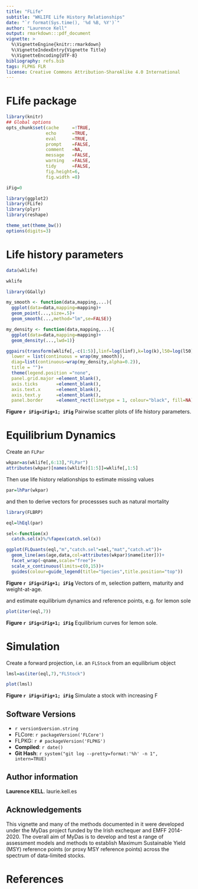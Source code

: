 ```yaml
---
title: "FLife"
subtitle: "WKLIFE Life History Relationships"
date: "`r format(Sys.time(), '%d %B, %Y')`"
author: "Laurence Kell"
output: rmarkdown:::pdf_document
vignette: >
  %\VignetteEngine{knitr::rmarkdown}
  %\VignetteIndexEntry{Vignette Title}
  %\VignetteEncoding{UTF-8}
bibliography: refs.bib
tags: FLPKG FLR
license: Creative Commons Attribution-ShareAlike 4.0 International
---
```


# FLife package

```r
library(knitr)
## Global options
opts_chunk$set(cache     =!TRUE,
               echo      =TRUE,
               eval      =TRUE,
               prompt    =FALSE,
               comment   =NA,
               message   =FALSE,
               warning   =FALSE,
               tidy      =FALSE,
               fig.height=6,
               fig.width =8)

iFig=0
```


```r
library(ggplot2)
library(FLife)
library(plyr)
library(reshape)
```

```r
theme_set(theme_bw())
options(digits=3)
```

# Life history parameters
```r
data(wklife)

wklife
```


```r
library(GGally)

my_smooth <- function(data,mapping,...){
  ggplot(data=data,mapping=mapping)+
  geom_point(...,size=.5)+
  geom_smooth(...,method="lm",se=FALSE)}

my_density <- function(data,mapping,...){
  ggplot(data=data,mapping=mapping)+
  geom_density(...,lwd=1)}

ggpairs(transform(wklife[,-c(1:5)],linf=log(linf),k=log(k),l50=log(l50)),
  lower = list(continuous = wrap(my_smooth)),
  diag=list(continuous=wrap(my_density,alpha=0.2)),
  title = "")+
  theme(legend.position ="none",
  panel.grid.major =element_blank(),
  axis.ticks       =element_blank(),
  axis.text.x      =element_blank(),
  axis.text.y      =element_blank(),
  panel.border     =element_rect(linetype = 1, colour="black", fill=NA))
```

**Figure `r iFig=iFig+1; iFig`** Pairwise scatter plots of life history parameters.


# Equilibrium Dynamics

Create an `FLPar`
```r
wkpar=as(wklife[,6:13],"FLPar")
attributes(wkpar)[names(wklife)[1:5]]=wklife[,1:5]
```

Then use life history relationships to estimate missing values  
```r
par=lhPar(wkpar)
```

and then to derive vectors for processses such as natural mortality 
 
```r
library(FLBRP)

eql=lhEql(par)
```

```r
sel<-function(x) 
  catch.sel(x)%/%fapex(catch.sel(x))

ggplot(FLQuants(eql,"m","catch.sel"=sel,"mat","catch.wt"))+
  geom_line(aes(age,data,col=attributes(wkpar)$name[iter]))+
  facet_wrap(~qname,scale="free")+
  scale_x_continuous(limits=c(0,15))+ 
  guides(colour=guide_legend(title="Species",title.position="top"))
```

**Figure `r iFig=iFig+1; iFig`** Vectors of m, selection pattern, maturity and weight-at-age.

and estimate equilibrium dynamics and reference points, e.g. for lemon sole

```r
plot(iter(eql,7))
```

**Figure `r iFig=iFig+1; iFig`** Equilibrium curves for lemon sole.

# Simulation

Create a forward projection, i.e. an `FLStock` from an equilibrium object

```r
lmsl=as(iter(eql,7),"FLStock")

plot(lmsl)
```

**Figure `r iFig=iFig+1; iFig`** Simulate a stock with increasing F

## Software Versions

* `r version$version.string`
* FLCore: `r packageVersion('FLCore')`
* FLPKG: `r # packageVersion('FLPKG')`
* **Compiled**: `r date()`
* **Git Hash**: `r system("git log --pretty=format:'%h' -n 1", intern=TRUE)`

## Author information

**Laurence KELL**. laurie.kell.es


## Acknowledgements

This vignette and many of the methods documented in it were developed under the MyDas project funded by the Irish exchequer and EMFF 2014-2020. The overall aim of MyDas is to develop and test a range of assessment models and methods to establish Maximum Sustainable Yield (MSY) reference points (or proxy MSY reference points) across the spectrum of data-limited stocks.

# References {#References}


